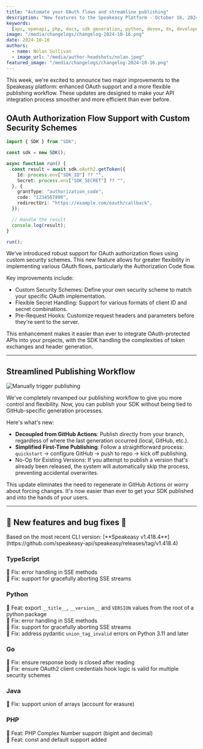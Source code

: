 ```yaml
---
title: "Automate your OAuth flows and streamline publishing"
description: "New features to the Speakeasy Platform - October 16, 2024"
keywords:
  [api, openapi, php, docs, sdk generation, python, devex, dx, developer experience]
image: "/media/changelogs/changelog-2024-10-16.png"
date: 2024-10-16
authors:
  - name: Nolan Sullivan
  - image_url: "/media/author-headshots/nolan.jpeg"
featured_image: "/media/changelogs/changelog-2024-10-16.png"
---
```




This week, we're excited to announce two major improvements to the Speakeasy platform: enhanced OAuth support and a more flexible publishing workflow. These updates are designed to make your API integration process smoother and more efficient than ever before.

## OAuth Authorization Flow Support with Custom Security Schemes

```typescript
import { SDK } from "SDK";

const sdk = new SDK();

async function run() {
  const result = await sdk.oAuth2.getToken({
    Id: process.env["SDK_ID"] ?? "",
    Secret: process.env["SDK_SECRET"] ?? "",
  }, {
    grantType: "authorization_code",
    code: "1234567890",
    redirectUri: "https://example.com/oauth/callback",
  });

  // Handle the result
  console.log(result);
}

run();
```

We've introduced robust support for OAuth authorization flows using custom security schemes. This new feature allows for greater flexibility in implementing various OAuth flows, particularly the Authorization Code flow.

Key improvements include:

- Custom Security Schemes: Define your own security scheme to match your specific OAuth implementation.
- Flexible Secret Handling: Support for various formats of client ID and secret combinations.
- Pre-Request Hooks: Customize request headers and parameters before they're sent to the server.

This enhancement makes it easier than ever to integrate OAuth-protected APIs into your projects, with the SDK handling the complexities of token exchanges and header generation.

---

## Streamlined Publishing Workflow

![Manually trigger publishing](./assets/publishing.png)

We've completely revamped our publishing workflow to give you more control and flexibility. Now, you can publish your SDK without being tied to GitHub-specific generation processes.

Here's what's new:

- **Decoupled from GitHub Actions**: Publish directly from your branch, regardless of where the last generation occurred (local, GitHub, etc.).
- **Simplified First-Time Publishing**: Follow a straightforward process: `quickstart` → configure GitHub → push to repo → kick off publishing.
- No-Op for Existing Versions: If you attempt to publish a version that's already been released, the system will automatically skip the process, preventing accidental overwrites.

This update eliminates the need to regenerate in GitHub Actions or worry about forcing changes. It's now easier than ever to get your SDK published and into the hands of your users.

---

## 🐝 New features and bug fixes 🐛

<Callout title="NOTE" variant="info">
  Based on the most recent CLI version: [**Speakeasy
  v1.418.4**](https://github.com/speakeasy-api/speakeasy/releases/tag/v1.418.4)
</Callout>

### TypeScript

🐛 Fix: error handling in SSE methods \
🐛 Fix: support for gracefully aborting SSE streams

### Python

🐝 Feat: export `__title__`, `__version__` and `VERSION` values from the root of a python package \
🐛 Fix: error handling in SSE methods \
🐛 Fix: support for gracefully aborting SSE streams \
🐛 Fix: address pydantic `union_tag_invalid` errors on Python 3.11 and later 

### Go

🐛 Fix: ensure response body is closed after reading \
🐛 Fix: ensure OAuth2 client credentials hook logic is valid for multiple security schemes

### Java

🐛 Fix: support union of arrays (account for erasure)

### PHP

🐝 Feat: PHP Complex Number support (bigint and decimal) \
🐝 Feat: const and default support added
